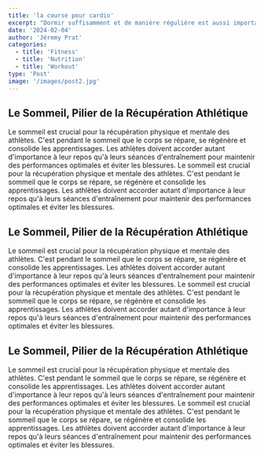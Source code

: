 ```yaml
---
title: 'la course pour cardio'
excerpt: "Dormir suffisamment et de manière régulière est aussi important que l'entraînement lui-même pour les athlètes de haut niveau."
date: '2024-02-04'
author: 'Jéremy Prat'
categories:
  - title: 'Fitness'
  - title: 'Nutrition'
  - title: 'Workout'
type: 'Post'
image: '/images/post2.jpg'
---
```


<h2>Le Sommeil, Pilier de la Récupération Athlétique</h2>

<p>
  Le sommeil est crucial pour la récupération physique et mentale des athlètes.
  C'est pendant le sommeil que le corps se répare, se régénère et consolide les
  apprentissages. Les athlètes doivent accorder autant d'importance à leur repos
  qu'à leurs séances d'entraînement pour maintenir des performances optimales et
  éviter les blessures. Le sommeil est crucial pour la récupération physique et
  mentale des athlètes. C'est pendant le sommeil que le corps se répare, se
  régénère et consolide les apprentissages. Les athlètes doivent accorder autant
  d'importance à leur repos qu'à leurs séances d'entraînement pour maintenir des
  performances optimales et éviter les blessures.
</p>

<h2>Le Sommeil, Pilier de la Récupération Athlétique</h2>

<p>
  Le sommeil est crucial pour la récupération physique et mentale des athlètes.
  C'est pendant le sommeil que le corps se répare, se régénère et consolide les
  apprentissages. Les athlètes doivent accorder autant d'importance à leur repos
  qu'à leurs séances d'entraînement pour maintenir des performances optimales et
  éviter les blessures. Le sommeil est crucial pour la récupération physique et
  mentale des athlètes. C'est pendant le sommeil que le corps se répare, se
  régénère et consolide les apprentissages. Les athlètes doivent accorder autant
  d'importance à leur repos qu'à leurs séances d'entraînement pour maintenir des
  performances optimales et éviter les blessures.
</p>

<h2>Le Sommeil, Pilier de la Récupération Athlétique</h2>

<p>
  Le sommeil est crucial pour la récupération physique et mentale des athlètes.
  C'est pendant le sommeil que le corps se répare, se régénère et consolide les
  apprentissages. Les athlètes doivent accorder autant d'importance à leur repos
  qu'à leurs séances d'entraînement pour maintenir des performances optimales et
  éviter les blessures. Le sommeil est crucial pour la récupération physique et
  mentale des athlètes. C'est pendant le sommeil que le corps se répare, se
  régénère et consolide les apprentissages. Les athlètes doivent accorder autant
  d'importance à leur repos qu'à leurs séances d'entraînement pour maintenir des
  performances optimales et éviter les blessures.
</p>

<style jsx>{`
  h2,
  p {
    color: white !important;
  }
`}</style>

